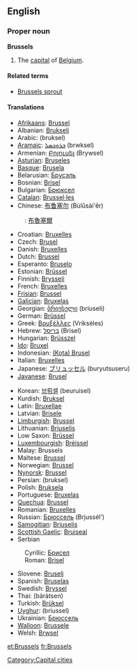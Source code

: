 ==English==

===Proper noun===
{{wikipedia}}
'''Brussels'''

# The [[capital]] of [[Belgium]].

====Related terms====
*[[Brussels sprout]]

====Translations====
{{top}}
*[[Afrikaans]]: [[Brussel]]
*Albanian: [[Brukseli]]
*Arabic: {{ARchar|[[بروكسل]]}} (bruksel)
*[[Aramaic]]: [[ܒܪܘܟܣܠ]] (brwksel)
*Armenian: [[Բրյուսել]] (Brywsel)
*[[Asturian]]: [[Bruseles]]
*[[Basque]]: [[Brusela]]
*Belarusian: [[Брусэль]]
*Bosnian: [[Brisel]] {{m}}
*Bulgarian: [[Брюксел]]
*[[Catalan]]: [[Brussel·les]]
*Chinese: [[布鲁塞尔]] (Bùlǔsài'ěr)
:{{zh-yue}}: [[布魯塞爾]]
*Croatian: [[Bruxelles]]
*Czech: [[Brusel]]
*Danish: [[Bruxelles]]
*Dutch: [[Brussel]] {{n}}
*Esperanto: [[Bruselo]]
*Estonian: [[Brüssel]]
*Finnish: [[Brysseli]]
*French: [[Bruxelles]] {{f}}
*[[Frisian]]: [[Brussel]]
*[[Galician]]: [[Bruxelas]]
*Georgian: [[ბრიუსელი]] (briuseli)
*German: [[Brüssel]] {{n}}
*Greek: [[Βρυξέλλες]] (Vrikséles) {{fpl}}
*Hebrew: [[בריסל]] (Brisel)
*Hungarian: [[Brüsszel]]
*[[Ido]]: [[Bruxel]]
*Indonesian: [[(Kota) Brusel]]
*Italian: [[Bruxelles]] {{f}}
*Japanese: [[ブリュッセル]] (buryutsuseru)
*[[Javanese]]: [[Brusel]]
{{mid}}
*Korean: [[브뤼셀]] (beuruisel)
*Kurdish: [[Bruksel]]
*Latin: [[Bruxellae]]
*Latvian: [[Brisele]]
*[[Limburgish]]: [[Brussel]]
*Lithuanian: [[Briuselis]]
*Low Saxon: [[Brüssel]]
*[[Luxembourgish]]: [[Bréissel]]
*Malay: Brussels
*Maltese: [[Brussel]]
*Norwegian: [[Brussel]]
*[[Nynorsk]]: [[Brussel]]
*Persian: {{FAchar|[[بروکسل]]}} (bruksel)
*Polish: [[Bruksela]]
*Portuguese: [[Bruxelas]]
*[[Quechua]]: [[Brussel]]
*Romanian: [[Bruxelles]]
*Russian: [[Брюссель]] (Brjussél’) {{m}}
*[[Samogitian]]: [[Briuselis]]
*[[Scottish Gaelic]]: [[Bruiseal]]
*Serbian
:Cyrillic: [[Брисел]] {{m}}
:Roman: [[Brisel#Serbian|Brisel]] {{m}}
*Slovene: [[Bruselj]]
*Spanish: [[Bruselas]] {{f}}
*Swedish: [[Bryssel]]
*Thai: {{THchar|[[บรัสเซลส์]]}} (bàràtsen)
*Turkish: [[Brüksel]]
*[[Uyghur]]: {{URchar|[[بريۇسسېل]]}} (briussel)
*Ukrainian: [[Брюссель]]
*[[Walloon]]: [[Brussele]]
*Welsh: [[Brwsel]]
{{bottom}}

[[Category:Capital cities]]

[[et:Brussels]]
[[fr:Brussels]]